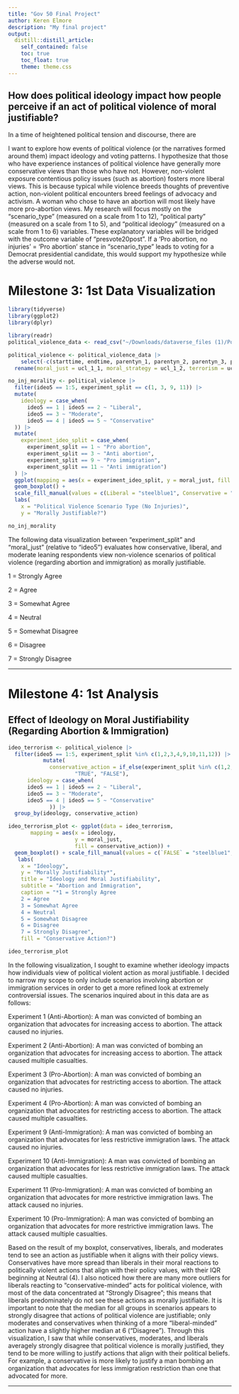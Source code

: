 ```yaml
---
title: "Gov 50 Final Project"
author: Keren Elmore
description: "My final project"
output:
  distill::distill_article:
    self_contained: false
    toc: true
    toc_float: true
    theme: theme.css
---
```


## How does political ideology impact how people perceive if an act of political violence of moral justifiable?

In a time of heightened political tension and discourse, there are

I want to explore how events of political violence (or the narratives formed around them) impact ideology and voting patterns. I hypothesize that those who have experience instances of political violence have generally more conservative views than those who have not. However, non-violent exposure contentious policy issues (such as abortion) fosters more liberal views. This is because typical while violence breeds thoughts of preventive action, non-violent political encounters breed feelings of advocacy and activism. A woman who chose to have an abortion will most likely have more pro-abortion views. My research will focus mostly on the "scenario_type" (measured on a scale from 1 to 12), "political party" (measured on a scale from 1 to 5), and "political ideology" (measured on a scale from 1 to 6) variables. These explanatory variables will be bridged with the outcome variable of "presvote20post". If a 'Pro abortion, no injuries' = 'Pro abortion' stance in "scenario_type" leads to voting for a Democrat presidential candidate, this would support my hypothesize while the adverse would not.

# Milestone 3: 1st Data Visualization

```r
library(tidyverse)
library(ggplot2)
library(dplyr)
```

```r
library(readr)
political_violence_data <- read_csv("~/Downloads/dataverse_files (1)/PoliticalViolence_May21 Client.csv")
```

```r
political_violence <- political_violence_data |>
    select(-c(starttime, endtime, parentyn_1, parentyn_2, parentyn_3, parentyn_98)) |>
  rename(moral_just = ucl_1_1, moral_strategy = ucl_1_2, terrorism = ucl_1_3)
```

```r
no_inj_morality <- political_violence |>
  filter(ideo5 == 1:5, experiment_split == c(1, 3, 9, 11)) |>
  mutate(
    ideology = case_when(
      ideo5 == 1 | ideo5 == 2 ~ "Liberal",
      ideo5 == 3 ~ "Moderate",
      ideo5 == 4 | ideo5 == 5 ~ "Conservative"
  )) |>
  mutate(
    experiment_ideo_split = case_when(
      experiment_split == 1 ~ "Pro abortion",
      experiment_split == 3 ~ "Anti abortion",
      experiment_split == 9 ~ "Pro immigration",
      experiment_split == 11 ~ "Anti immigration")
  ) |>
  ggplot(mapping = aes(x = experiment_ideo_split, y = moral_just, fill = ideology)) +
  geom_boxplot() +
  scale_fill_manual(values = c(Liberal = "steelblue1", Conservative = "indianred1", Moderate = "darkgoldenrod1")) +
  labs(
    x = "Political Violence Scenario Type (No Injuries)",
    y = "Morally Justifiable?")

no_inj_morality
```

The following data visualization between "experiment_split" and "moral_just" (relative to "ideo5") evaluates how conservative, liberal, and moderate leaning respondents view non-violence scenarios of political violence (regarding abortion and immigration) as morally justifiable.

1 = Strongly Agree

2 = Agree

3 = Somewhat Agree

4 = Neutral

5 = Somewhat Disagree

6 = Disagree

7 = Strongly Disagree

------------------------------------------------------------------------

# Milestone 4: 1st Analysis

## Effect of Ideology on Moral Justifiability (Regarding Abortion & Immigration)

```r
ideo_terrorism <- political_violence |>
  filter(ideo5 == 1:5, experiment_split %in% c(1,2,3,4,9,10,11,12)) |>
           mutate(
             conservative_action = if_else(experiment_split %in% c(1,2,9,10),
                     "TRUE", "FALSE"),
      ideology = case_when(
      ideo5 == 1 | ideo5 == 2 ~ "Liberal",
      ideo5 == 3 ~ "Moderate",
      ideo5 == 4 | ideo5 == 5 ~ "Conservative"
             )) |>
  group_by(ideology, conservative_action) 

ideo_terrorism_plot <- ggplot(data = ideo_terrorism,
       mapping = aes(x = ideology,
                     y = moral_just,
                     fill = conservative_action)) +
  geom_boxplot() + scale_fill_manual(values = c(`FALSE` = "steelblue1", `TRUE` = "indianred1")) +
   labs(
    x = "Ideology",
    y = "Morally Justifiability*",
    title = "Ideology and Moral Justifiability",
    subtitle = "Abortion and Immigration",
    caption = "*1 = Strongly Agree 
    2 = Agree
    3 = Somewhat Agree
    4 = Neutral
    5 = Somewhat Disagree
    6 = Disagree
    7 = Strongly Disagree",
    fill = "Conservative Action?")

ideo_terrorism_plot
```

In the following visualization, I sought to examine whether ideology impacts how individuals view of political violent action as moral justifiable. I decided to narrow my scope to only include scenarios involving abortion or immigration services in order to get a more refined look at extremely controversial issues. The scenarios inquired about in this data are as follows:

Experiment 1 (Anti-Abortion): A man was convicted of bombing an organization that advocates for increasing access to abortion. The attack caused no injuries.

Experiment 2 (Anti-Abortion): A man was convicted of bombing an organization that advocates for increasing access to abortion. The attack caused multiple casualties.

Experiment 3 (Pro-Abortion): A man was convicted of bombing an organization that advocates for restricting access to abortion. The attack caused no injuries.

Experiment 4 (Pro-Abortion): A man was convicted of bombing an organization that advocates for restricting access to abortion. The attack caused multiple casualties.

Experiment 9 (Anti-Immigration): A man was convicted of bombing an organization that advocates for less restrictive immigration laws. The attack caused no injuries.

Experiment 10 (Anti-Immigration): A man was convicted of bombing an organization that advocates for less restrictive immigration laws. The attack caused multiple casualties.

Experiment 11 (Pro-Immigration): A man was convicted of bombing an organization that advocates for more restrictive immigration laws. The attack caused no injuries.

Experiment 10 (Pro-Immigration): A man was convicted of bombing an organization that advocates for more restrictive immigration laws. The attack caused multiple casualties.

Based on the result of my boxplot, conservatives, liberals, and moderates tend to see an action as justifiable when it aligns with their policy views. Conservatives have more spread than liberals in their moral reactions to politically violent actions that align with their policy values, with their IQR beginning at Neutral (4). I also noticed how there are many more outliers for liberals reacting to "conservative-minded" acts for political violence, with most of the data concentrated at "Strongly Disagree"; this means that liberals predominately do not see these actions as morally justifiable. It is important to note that the median for all groups in scenarios appears to strongly disagree that actions of political violence are justifiable; only moderates and conservatives when thinking of a more "liberal-minded" action have a slightly higher median at 6 ("Disagree"). Through this visualization, I saw that while conservatives, moderates, and liberals averagely strongly disagree that political violence is morally justified, they tend to be more willing to justify actions that align with their political beliefs. For example, a conservative is more likely to justify a man bombing an organization that advocates for less immigration restriction than one that advocated for more.

------------------------------------------------------------------------

```r

```
